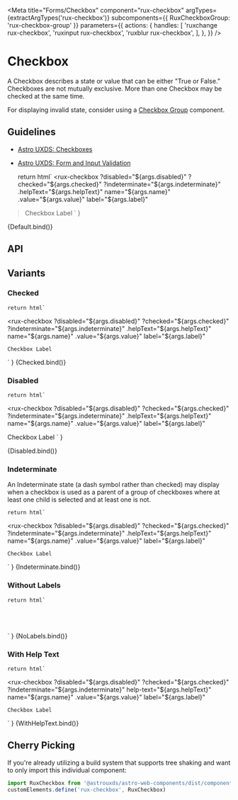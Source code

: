
<Meta
    title="Forms/Checkbox"
    component="rux-checkbox"
    argTypes={extractArgTypes('rux-checkbox')}
    subcomponents={{ RuxCheckboxGroup: 'rux-checkbox-group' }}
    parameters={{
        actions: {
            handles: [
                'ruxchange rux-checkbox',
                'ruxinput rux-checkbox',
                'ruxblur rux-checkbox',
            ],
        },
    }}
/>

# Checkbox

A Checkbox describes a state or value that can be either "True or False.” Checkboxes are not mutually exclusive. More than one Checkbox may be checked at the same time.

For displaying invalid state, consider using a [Checkbox Group](?path=/docs/forms-checkbox-group--default-story) component.

## Guidelines

-   [Astro UXDS: Checkboxes](https://www.astrouxds.com/ui-components/checkbox)
-   [Astro UXDS: Form and Input Validation](https://www.astrouxds.com/ui-components/validation)

    return html`
<rux-checkbox
    ?disabled="${args.disabled}"
    ?checked="${args.checked}"
    ?indeterminate="${args.indeterminate}"
    .helpText="${args.helpText}"
    name="${args.name}"
    .value="${args.value}"
    label="${args.label}"
>Checkbox Label</rux-checkbox>
    `
}

<Canvas>
    <Story
        name="Default"
        args={{
            name: 'checkbox',
            label: 'Checkbox Label',
            checked: false,
            disabled: false,
            helpText: "",
            indeterminate: false,
            value: ""
        }}
    >
        {Default.bind()}
    </Story>
</Canvas>

## API

<ArgsTable of="rux-checkbox" />

## Variants

### Checked

    return html`
<rux-checkbox
    ?disabled="${args.disabled}"
    ?checked="${args.checked}"
    ?indeterminate="${args.indeterminate}"
    .helpText="${args.helpText}"
    name="${args.name}"
    .value="${args.value}"
    label="${args.label}"
>
    Checkbox Label
</rux-checkbox>
    `
}

<Canvas>
    <Story
        args={{
            checked: true,
            label: 'Checkbox Label',
            disabled: false,
            helpText: "",
            indeterminate: false,
            value: "",
            name: ""
        }}
        name="Checked"
    >
        {Checked.bind()}
    </Story>
</Canvas>

### Disabled

    return html`
<rux-checkbox
    ?disabled="${args.disabled}"
    ?checked="${args.checked}"
    ?indeterminate="${args.indeterminate}"
    .helpText="${args.helpText}"
    name="${args.name}"
    .value="${args.value}"
    label="${args.label}"
>
Checkbox Label
</rux-checkbox>
    `
}

<Canvas>
    <Story args={{
            checked: false,
            label: 'Checkbox Label',
            disabled: true,
            helpText: "",
            indeterminate: false,
            value: "",
            name: ""
        }}
        name="Disabled"
    >
        {Disabled.bind()}
    </Story>
</Canvas>

### Indeterminate

An Indeterminate state (a dash symbol rather than checked) may display when a checkbox is used as a parent of a group of checkboxes where at least one child is selected and at least one is not.

    return html`
<rux-checkbox
    ?disabled="${args.disabled}"
    ?checked="${args.checked}"
    ?indeterminate="${args.indeterminate}"
    .helpText="${args.helpText}"
    name="${args.name}"
    .value="${args.value}"
    label="${args.label}"
>
    Checkbox Label
</rux-checkbox>
`
}

<Canvas>
    <Story
        args={{
            indeterminate: true,
            checked: true,
            label: 'Checkbox Label',
            disabled: false,
            helpText: "",
            name: "",
            value: ""
        }} 
        name="Indeterminate"
    >
        {Indeterminate.bind()}
    </Story>
</Canvas>

### Without Labels

    return html`
<div style="display: flex; flex-direction: column;">
    <rux-checkbox></rux-checkbox>
    <br />
    <rux-checkbox checked></rux-checkbox>
    <br />
    <rux-checkbox indeterminate></rux-checkbox>
    <br />
    <rux-checkbox disabled></rux-checkbox>
</div>
    `
}

<Canvas>
    <Story name="Without Lables">{NoLabels.bind()}</Story>
</Canvas>

### With Help Text

    return html`
<rux-checkbox
    ?disabled="${args.disabled}"
    ?checked="${args.checked}"
    ?indeterminate="${args.indeterminate}"
    help-text="${args.helpText}"
    name="${args.name}"
    .value="${args.value}"
    label="${args.label}"
>
    Checkbox Label
</rux-checkbox>
    `
}

<Canvas>
    <Story
        args={{
            indeterminate: false,
            checked: false,
            label: 'Checkbox Label',
            disabled: false,
            helpText: "Help text",
            name: "",
            value: ""
        }} 
        name="With Help Text"
    >
        {WithHelpText.bind()}
    </Story>
</Canvas>

## Cherry Picking

If you're already utilizing a build system that supports tree shaking and want to only import this individual component:

```js
import RuxCheckbox from '@astrouxds/astro-web-components/dist/components/rux-checkbox.js'
customElements.define('rux-checkbox', RuxCheckbox)
```
